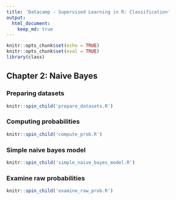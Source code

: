 ```yaml
---
title: 'Datacamp - Supervised Learning in R: Classification'
output: 
  html_document:
    keep_md: true
---
```


```r
knitr::opts_chunk$set(echo = TRUE)
knitr::opts_chunk$set(eval = TRUE)
library(class)
```

## Chapter 2: Naive Bayes

### Preparing datasets

```r
knitr::spin_child('prepare_datasets.R')
```

### Computing probabilities

```r
knitr::spin_child('compute_prob.R')
```

### Simple naive bayes model

```r
knitr::spin_child('simple_naive_bayes_model.R')
```

### Examine raw probabilities

```r
knitr::spin_child('examine_raw_prob.R')
```
